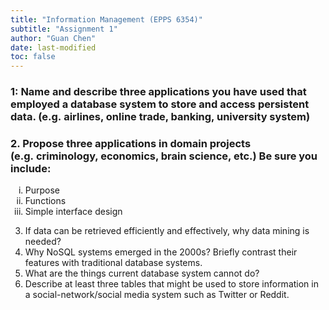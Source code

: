 ```yaml
---
title: "Information Management (EPPS 6354)"
subtitle: "Assignment 1"
author: "Guan Chen"
date: last-modified
toc: false
---
```


### 1: Name and describe three applications you have used that employed a database system to store and access persistent data. (e.g. airlines, online trade, banking, university system)


### 2. Propose three applications in domain projects (e.g. criminology, economics, brain science, etc.) Be sure you include:
i. Purpose
ii. Functions
iii. Simple interface design
3. If data can be retrieved efficiently and effectively, why data mining is needed?
4. Why NoSQL systems emerged in the 2000s? Briefly contrast their features with traditional
database systems.
5. What are the things current database system cannot do?
6. Describe at least three tables that might be used to store information in a social-network/social
media system such as Twitter or Reddit.

